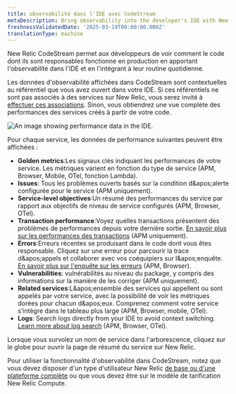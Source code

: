 ```yaml
---
title: observabilité dans l'IDE avec CodeStream
metaDescription: Bring observability into the developer's IDE with New Relic CodeStream.
freshnessValidatedDate: '2025-03-19T00:00:00.000Z'
translationType: machine
---
```


New Relic CodeStream permet aux développeurs de voir comment le code dont ils sont responsables fonctionne en production en apportant l&apos;observabilité dans l&apos;IDE et en l&apos;intégrant à leur routine quotidienne.

Les données d&apos;observabilité affichées dans CodeStream sont contextuelles au référentiel que vous avez ouvert dans votre IDE. Si ces référentiels ne sont pas associés à des services sur New Relic, vous serez invité à [effectuer ces associations](/docs/codestream/observability/repo-association). Sinon, vous obtiendrez une vue complète des performances des services créés à partir de votre code.

<img title="Performance data for your services" alt="An image showing performance data in the IDE." src="/images/codestream_screenshot-crop_o11y.webp" />

Pour chaque service, les données de performance suivantes peuvent être affichées :

* <DNT>**Golden metrics**</DNT>:Les signaux clés indiquant les performances de votre service. Les métriques varient en fonction du type de service (APM, Browser, Mobile, OTel, fonction Lambda).
* <DNT>**Issues**</DNT>: Tous les problèmes ouverts basés sur la condition d&amp;apos;alerte configurée pour le service (APM uniquement).
* <DNT>**Service-level objectives**</DNT>:Un résumé des performances du service par rapport aux objectifs de niveau de service configurés (APM, Browser, OTel).
* <DNT>**Transaction performance**</DNT>:Voyez quelles transactions présentent des problèmes de performances depuis votre dernière sortie. [En savoir plus sur les performances des transactions](/docs/codestream/observability/transactions) (APM uniquement).
* <DNT>**Errors**</DNT>:Erreurs récentes se produisant dans le code dont vous êtes responsable. Cliquez sur une erreur pour parcourir la trace d&amp;apos;appels et collaborer avec vos coéquipiers sur l&amp;apos;enquête. [En savoir plus sur l&apos;enquête sur les erreurs](/docs/codestream/observability/error-investigation) (APM, Browser).
* <DNT>**Vulnerabilities**</DNT>: vulnérabilités au niveau du package, y compris des informations sur la manière de les corriger (APM uniquement).
* <DNT>**Related services**</DNT>:L&amp;apos;ensemble des services qui appellent ou sont appelés par votre service, avec la possibilité de voir les métriques dorées pour chacun d&amp;apos;eux. Comprenez comment votre service s’intègre dans le tableau plus large (APM, Browser, mobile, OTel).
* <DNT>**Logs**</DNT>: Search logs directly from your IDE to avoid context switching. [Learn more about log search](/docs/codestream/observability/log-search) (APM, Browser, OTel).

Lorsque vous survolez un nom de service dans l&apos;arborescence, cliquez sur le globe pour ouvrir la page de résumé du service sur New Relic.

Pour utiliser la fonctionnalité d&apos;observabilité dans CodeStream, notez que vous devez disposer d&apos;un type d&apos;utilisateur New Relic [de base ou d&apos;une plateforme complète](/docs/accounts/accounts-billing/new-relic-one-user-management/user-type/#user-type-capabilities) ou que vous devez être sur le modèle de tarification New Relic Compute.